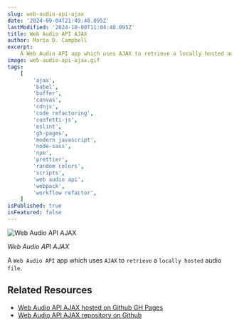 ```yaml
---
slug: web-audio-api-ajax
date: '2024-09-04T21:49:48.095Z'
lastModified: '2024-10-08T11:04:48.095Z'
title: Web Audio API AJAX
author: Maria D. Campbell
excerpt:
    A Web Audio API app which uses AJAX to retrieve a locally hosted audio file.
image: web-audio-api-ajax.gif
tags:
    [
        'ajax',
        'babel',
        'buffer',
        'canvas',
        'cdnjs',
        'code refactoring',
        'confetti-js',
        'eslint',
        'gh-pages',
        'modern javascript',
        'node-sass',
        'npm',
        'prettier',
        'random colors',
        'scripts',
        'web audio api',
        'webpack',
        'workflow refactor',
    ]
isPublished: true
isFeatured: false
---
```


![Web Audio API AJAX](web-audio-api-ajax.gif)

_Web Audio API AJAX_

A `Web Audio API` app which uses `AJAX` to `retrieve` a `locally hosted` audio
`file`.

## Related Resources

-   [Web Audio API AJAX hosted on Github GH Pages](https://interglobalmedia.github.io/web-audio-api-ajax/)
-   [Web Audio API AJAX repository on Github](https://github.com/interglobalmedia/web-audio-api-ajax)
